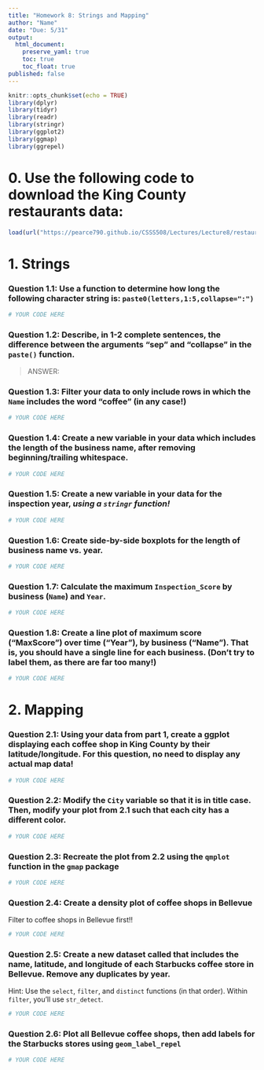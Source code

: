 ```yaml
---
title: "Homework 8: Strings and Mapping"
author: "Name"
date: "Due: 5/31"
output: 
  html_document:
    preserve_yaml: true
    toc: true
    toc_float: true
published: false
---
```



```r
knitr::opts_chunk$set(echo = TRUE)
library(dplyr)
library(tidyr)
library(readr)
library(stringr)
library(ggplot2)
library(ggmap)
library(ggrepel)
```

# 0. Use the following code to download the King County restaurants data:

```r
load(url("https://pearce790.github.io/CSSS508/Lectures/Lecture8/restaurants.Rdata"))
```

# 1. Strings

### Question 1.1: Use a function to determine how long the following character string is: `paste0(letters,1:5,collapse=":")`

```r
# YOUR CODE HERE
```

### Question 1.2: Describe, in 1-2 complete sentences, the difference between the arguments "sep" and "collapse" in the `paste()` function.

> ANSWER: 

### Question 1.3: Filter your data to only include rows in which the `Name` includes the word "coffee" (in any case!)

```r
# YOUR CODE HERE
```

### Question 1.4: Create a new variable in your data which includes the length of the business name, after removing beginning/trailing whitespace.

```r
# YOUR CODE HERE
```

### Question 1.5: Create a new variable in your data for the inspection year, *using a `stringr` function!*

```r
# YOUR CODE HERE
```


### Question 1.6: Create side-by-side boxplots for the length of business name vs. year.

```r
# YOUR CODE HERE
```


### Question 1.7: Calculate the maximum `Inspection_Score` by business (`Name`) and `Year`.

```r
# YOUR CODE HERE
```

### Question 1.8: Create a line plot of maximum score ("MaxScore") over time ("Year"), by business ("Name"). That is, you should have a single line for each business. (Don't try to label them, as there are far too many!)

```r
# YOUR CODE HERE
```


# 2. Mapping

### Question 2.1: Using your data from part 1, create a ggplot displaying each coffee shop in King County by their latitude/longitude. For this question, no need to display any actual map data!


```r
# YOUR CODE HERE
```

### Question 2.2: Modify the `City` variable so that it is in title case. Then, modify your plot from 2.1 such that each city has a different color.

```r
# YOUR CODE HERE
```

### Question 2.3: Recreate the plot from 2.2 using the `qmplot` function in the `gmap` package

```r
# YOUR CODE HERE
```

### Question 2.4: Create a density plot of coffee shops in Bellevue

Filter to coffee shops in Bellevue first!!

```r
# YOUR CODE HERE
```

### Question 2.5: Create a new dataset called that includes the name, latitude, and longitude of each Starbucks coffee store in Bellevue. Remove any duplicates by year.

Hint: Use the `select`, `filter`, and `distinct` functions (in that order). Within `filter`, you'll use `str_detect`.


```r
# YOUR CODE HERE
```

### Question 2.6: Plot all Bellevue coffee shops, then add labels for the Starbucks stores using `geom_label_repel`


```r
# YOUR CODE HERE
```

